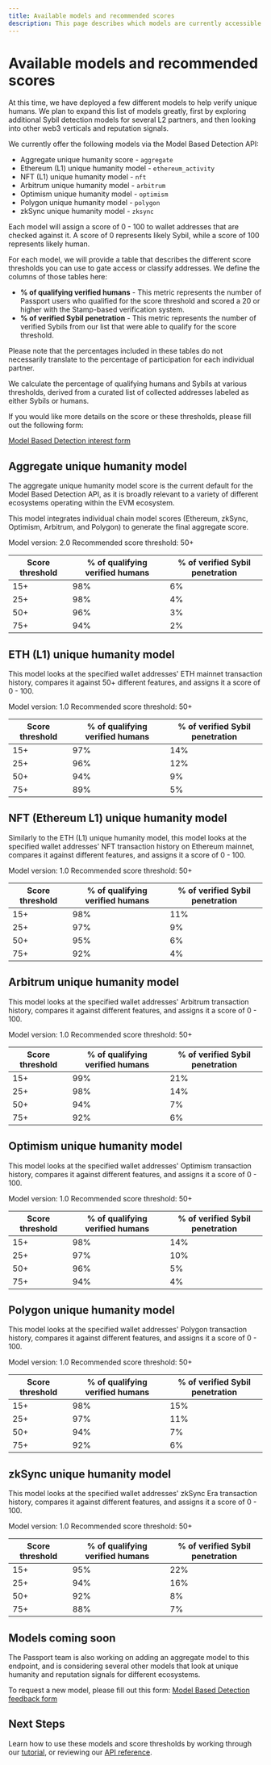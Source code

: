 ```yaml
---
title: Available models and recommended scores
description: This page describes which models are currently accessible via the Model Based Detection API, and which score thresholds should be used to identify likely Sybils or Humans.
---
```



# Available models and recommended scores

At this time, we have deployed a few different models to help verify unique humans. We plan to expand this list of models greatly, first by exploring additional Sybil detection models for several L2 partners, and then looking into other web3 verticals and reputation signals.

We currently offer the following models via the Model Based Detection API:
* Aggregate unique humanity score - `aggregate`
* Ethereum (L1) unique humanity model - `ethereum_activity`
* NFT (L1) unique humanity model - `nft`
* Arbitrum unique humanity model - `arbitrum`
* Optimism unique humanity model - `optimism`
* Polygon unique humanity model - `polygon`
* zkSync unique humanity model - `zksync`


Each model will assign a score of 0 - 100 to wallet addresses that are checked against it. A score of 0 represents likely Sybil, while a score of 100 represents likely human.

For each model, we will provide a table that describes the different score thresholds you can use to gate access or classify addresses. We define the columns of those tables here:

* **% of qualifying verified humans** - This metric represents the number of Passport users who qualified for the score threshold and scored a 20 or higher with the Stamp-based verification system.
* **% of verified Sybil penetration** - This metric represents the number of verified Sybils from our list that were able to qualify for the score threshold.

<Callout type="info">
Please note that the percentages included in these tables do not necessarily translate to the percentage of participation for each individual partner.

We calculate the percentage of qualifying humans and Sybils at various thresholds, derived from a curated list of collected addresses labeled as either Sybils or humans.
</Callout>

If you would like more details on the score or these thresholds, please fill out the following form:

[Model Based Detection interest form](https://docs.google.com/forms/d/e/1FAIpQLScDHGifo2IWkBxsMKcGJ2Qr24mnYM6G5hao7oin5f3OOZFkgw/viewform)


## Aggregate unique humanity model

The aggregate unique humanity model score is the current default for the Model Based Detection API, as it is broadly relevant to a variety of different ecosystems operating within the EVM ecosystem. 

This model integrates individual chain model scores (Ethereum, zkSync, Optimism, Arbitrum, and Polygon) to generate the final aggregate score.

Model version: 2.0
Recommended score threshold: 50+

| Score threshold | % of qualifying verified humans | % of verified Sybil penetration |
| --------------- | ------------------------------- | ------------------------------- |
| 15+             | 98%                             | 6%                              |
| 25+             | 98%                             | 4%                              |
| 50+             | 96%                             | 3%                              |
| 75+             | 94%                             | 2%                              |


## ETH (L1) unique humanity model

This model looks at the specified wallet addresses' ETH mainnet transaction history, compares it against 50+ different features, and assigns it a score of 0 - 100.

Model version: 1.0
Recommended score threshold: 50+

| Score threshold | % of qualifying verified humans | % of verified Sybil penetration |
| --------------- | ------------------------------- | ------------------------------- |
| 15+             | 97%                             | 14%                             |
| 25+             | 96%                             | 12%                             |
| 50+             | 94%                             | 9%                              |
| 75+             | 89%                             | 5%                              |


## NFT (Ethereum L1) unique humanity model

Similarly to the ETH (L1) unique humanity model, this model looks at the specified wallet addresses' NFT transaction history on Ethereum mainnet, compares it against different features, and assigns it a score of 0 - 100.

Model version: 1.0
Recommended score threshold: 50+

| Score threshold | % of qualifying verified humans | % of verified Sybil penetration |
| --------------- | ------------------------------- | ------------------------------- |
| 15+             | 98%                             | 11%                             |
| 25+             | 97%                             | 9%                              |
| 50+             | 95%                             | 6%                              |
| 75+             | 92%                             | 4%                              |


## Arbitrum unique humanity model

This model looks at the specified wallet addresses' Arbitrum transaction history, compares it against different features, and assigns it a score of 0 - 100.

Model version: 1.0
Recommended score threshold: 50+

| Score threshold | % of qualifying verified humans | % of verified Sybil penetration |
| --------------- | ------------------------------- | ------------------------------- |
| 15+             | 99%                             | 21%                             |
| 25+             | 98%                             | 14%                             |
| 50+             | 94%                             | 7%                              |
| 75+             | 92%                             | 6%                              |


## Optimism unique humanity model

This model looks at the specified wallet addresses' Optimism transaction history, compares it against different features, and assigns it a score of 0 - 100.

Model version: 1.0
Recommended score threshold: 50+

| Score threshold | % of qualifying verified humans | % of verified Sybil penetration |
| --------------- | ------------------------------- | ------------------------------- |
| 15+             | 98%                             | 14%                             |
| 25+             | 97%                             | 10%                             |
| 50+             | 96%                             | 5%                              |
| 75+             | 94%                             | 4%                              |


## Polygon unique humanity model

This model looks at the specified wallet addresses' Polygon transaction history, compares it against different features, and assigns it a score of 0 - 100.

Model version: 1.0
Recommended score threshold: 50+

| Score threshold | % of qualifying verified humans | % of verified Sybil penetration |
| --------------- | ------------------------------- | ------------------------------- |
| 15+             | 98%                             | 15%                             |
| 25+             | 97%                             | 11%                             |
| 50+             | 94%                             | 7%                              |
| 75+             | 92%                             | 6%                              |


## zkSync unique humanity model

This model looks at the specified wallet addresses' zkSync Era transaction history, compares it against different features, and assigns it a score of 0 - 100.

Model version: 1.0
Recommended score threshold: 50+

| Score threshold | % of qualifying verified humans | % of verified Sybil penetration |
| --------------- | ------------------------------- | ------------------------------- |
| 15+             | 95%                             | 22%                             |
| 25+             | 94%                             | 16%                             |
| 50+             | 92%                             | 8%                              |
| 75+             | 88%                             | 7%                              |


## Models coming soon

The Passport team is also working on adding an aggregate model to this endpoint, and is considering several other models that look at unique humanity and reputation signals for different ecosystems. 

To request a new model, please fill out this form:
[Model Based Detection feedback form](https://docs.google.com/forms/d/e/1FAIpQLSeKUu1flQfdNSYKLBhUk6gNwdypUk5STMNsufkOZ58vWI_g9w/viewform)


## Next Steps

Learn how to use these models and score thresholds by working through our [tutorial](tutorials/double-verification.md), or reviewing our [API reference](api-reference).